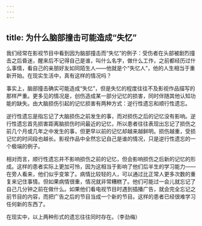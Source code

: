 ```yaml
---
---
---
```

title: 为什么脑部撞击可能造成“失忆”
---




我们经常在影视节目中看到因为脑部撞击而“失忆”的例子：受伤者在头部被剧烈撞击之后昏迷，醒来后不记得自己是谁，叫什么名字，做什么工作，之前都经历过什么事情，看自己的亲朋好友如同陌生人——他就是个“失忆人”，他的人生相当于重新开始。在现实生活中，真有这样的情况吗？

事实上，脑部撞击确实可能造成“失忆”，但是失忆的程度往往不及影视作品描写的那样严重。更多见的情况是，创伤造成某一部分记忆的损害，同时伴随其他认知功能的缺失。由大脑损伤引起的记忆损害有两种方式：逆行性遗忘和顺行性遗忘。

逆行性遗忘是指忘记了大脑损伤之前发生的事，而对损伤之后的记忆没有影响。逆行性遗忘首先损害距离脑损伤时间最近的记忆，所以患者往往表现出忘记了损伤之前几个月或几年之中发生的事，但更早以前的记忆却越来越鲜明。损伤越重，受损记忆的时间段也越长。影视作品中全然忘记自己是谁的情况，只是逆行性遗忘的一个极端的例子。

相对而言，顺行性遗忘并不影响损伤之前的记忆，但会影响损伤之后新的记忆的形成。这样的患者实际上更加可怜，因为这相当于影响了他们后半生的学习能力——在旁人看来，他们似乎变笨了。病情比较轻的人，可以通过比正常人更多次数的重复来记住事情。但如果病情很重，情况就非常糟糕了。他们可能过一会儿就忘记了自己几分钟之前在做什么。如果他们看电视节目时遇到插播广告，就会完全忘记之前节目的内容，而把广告之后的节目当成一个新的节目。这样的患者已经很难学习任何新的东西了。



在现实中，以上两种形式的遗忘往往同时存在。（李劲梅）